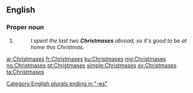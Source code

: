 ==English==

===Proper noun===
{{head|en|proper noun plural form}}

# {{plural of|Christmas|lang=en}}
#: ''I spent the last two '''Christmases''' abroad, so it's good to be at home this Christmas.''

[[Category:English plurals ending in "-es"]]

[[ar:Christmases]]
[[fr:Christmases]]
[[ku:Christmases]]
[[mg:Christmases]]
[[no:Christmases]]
[[pt:Christmases]]
[[simple:Christmases]]
[[sv:Christmases]]
[[ta:Christmases]]